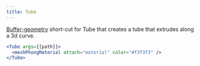 ```yaml
---
title: Tube
---
```


[Buffer-geometry](https://threejs.org/docs/index.html#api/en/core/BufferGeometry) short-cut for Tube that creates a tube that extrudes along a 3d curve.

```jsx
<Tube args={[path]}>
  <meshPhongMaterial attach="material" color="#f3f3f3" />
</Tube>
```

<StoryBookLink link="shapes-tube--tube-st" />

<StoryBookEmbed id="shapes-tube--tube-st" />
